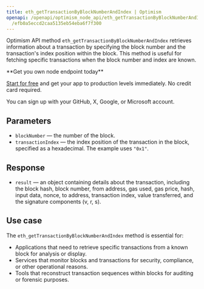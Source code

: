 ---
title: eth_getTransactionByBlockNumberAndIndex | Optimism
openapi: /openapi/optimism_node_api/eth_getTransactionByBlockNumberAndIndex.json POST
  /efb0a5eccd2caa5135eb54eba6f7f300
---

Optimism API method `eth_getTransactionByBlockNumberAndIndex` retrieves information about a transaction by specifying the block number and the transaction's index position within the block. This method is useful for fetching specific transactions when the block number and index are known.

<Check>
**Get you own node endpoint today**

[Start for free](https://console.chainstack.com/) and get your app to production levels immediately. No credit card required.

You can sign up with your GitHub, X, Google, or Microsoft account.
</Check>


## Parameters

* `blockNumber` — the number of the block.
* `transactionIndex` — the index position of the transaction in the block, specified as a hexadecimal. The example uses `"0x1"`.

## Response

* `result` — an object containing details about the transaction, including the block hash, block number, from address, gas used, gas price, hash, input data, nonce, to address, transaction index, value transferred, and the signature components (v, r, s).

## Use case

The `eth_getTransactionByBlockNumberAndIndex` method is essential for:

* Applications that need to retrieve specific transactions from a known block for analysis or display.
* Services that monitor blocks and transactions for security, compliance, or other operational reasons.
* Tools that reconstruct transaction sequences within blocks for auditing or forensic purposes.
